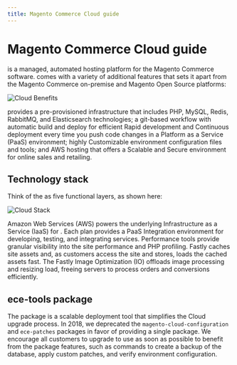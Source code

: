 ```yaml
---
title: Magento Commerce Cloud guide
---
```


# Magento Commerce Cloud guide

<GlobalVariable name="cloud" /> is a managed, automated hosting platform for the Magento Commerce software.
<GlobalVariable name="cloud" /> comes with a variety of additional features that sets it apart from the Magento Commerce on-premise and Magento Open Source platforms:

![Cloud Benefits][]

<GlobalVariable name="cloud" /> provides a pre-provisioned infrastructure that includes PHP, MySQL, Redis, RabbitMQ, and Elasticsearch technologies; a git-based workflow with automatic build and deploy for efficient Rapid development and Continuous deployment every time you push code changes in a Platform as a Service (PaaS) environment; highly Customizable environment configuration files and tools; and AWS hosting that offers a Scalable and Secure environment for online sales and retailing.

## Technology stack

Think of the <GlobalVariable name="cloud" /> as five functional layers, as shown here:

![Cloud Stack][]

Amazon Web Services (AWS) powers the underlying Infrastructure as a Service (IaaS) for <GlobalVariable name='cloudTool' />. Each <GlobalVariable name="cloud"/> plan provides a PaaS Integration environment for developing, testing, and integrating services. Performance tools provide granular visibility into the site performance and PHP profiling. Fastly caches site assets and, as customers access the site and stores, loads the cached assets fast. The Fastly Image Optimization (IO) offloads image processing and resizing load, freeing servers to process orders and conversions efficiently.

## ece-tools package

The <GlobalVariable name='cloudTool' /> package is a scalable deployment tool that simplifies the Cloud upgrade process. In 2018, we deprecated the `magento-cloud-configuration` and `ece-patches` packages in favor of providing a single package. We encourage all customers to upgrade to use <GlobalVariable name='cloudTool' /> as soon as possible to benefit from the package features, such as commands to create a backup of the database, apply custom patches, and verify environment configuration.

<!-- Link definitions -->

[cloud benefits]: ./CloudBenefits.png
[cloud stack]: ./CloudStack.png

